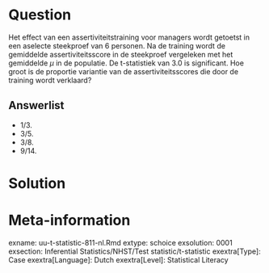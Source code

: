 Question
========
  
Het effect van een assertiviteitstraining voor managers wordt getoetst in een aselecte steekproef van 6 personen. Na de training wordt de gemiddelde assertiviteitsscore in de steekproef vergeleken met het gemiddelde $\mu$ in de populatie. De t-statistiek van 3.0 is significant. Hoe groot is de proportie variantie van de assertiviteitsscores die door de training wordt verklaard?
  
Answerlist
----------
* 1/3. 
* 3/5. 
* 3/8. 
* 9/14. 


Solution
========
  


Meta-information
================
exname: uu-t-statistic-811-nl.Rmd
extype: schoice
exsolution: 0001
exsection: Inferential Statistics/NHST/Test statistic/t-statistic
exextra[Type]: Case
exextra[Language]: Dutch
exextra[Level]: Statistical Literacy
